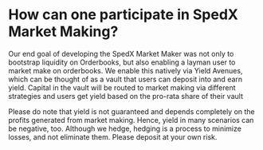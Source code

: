 # How can one participate in SpedX Market Making?

Our end goal of developing the SpedX Market Maker was not only to bootstrap liquidity on Orderbooks, but also enabling a layman user
to market make on orderbooks. We enable this natively via Yield Avenues, which can be thought of as a vault that users can deposit into and earn yield.
Capital in the vault will be routed to market making via different strategies and users get yield based on the pro-rata share of their vault

Please do note that yield is not guaranteed and depends completely on the profits generated from market making. Hence, yield in many scenarios
can be negative, too. Although we hedge, hedging is a process to minimize losses, and not eliminate them. Please deposit at your own risk.
